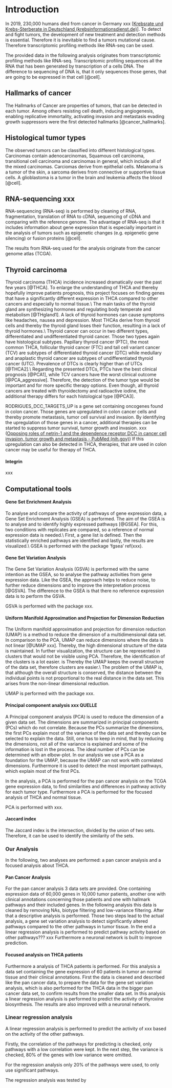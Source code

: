 # Introduction

In 2019, 230,000 humans died from cancer in Germany xxx \[[Krebsrate und Krebs-Sterberate in Deutschland (krebsinformationsdienst.de)](https://www.krebsinformationsdienst.de/tumorarten/grundlagen/krebsstatistiken.php)\]. To detect and fight tumors, the development of new treatment and detection methods is essential. Therefore it is inevitable to find a tumors mutational cause. Therefore transcriptomic profiling methods like RNA-seq can be used.

The provided data in the following analysis originates from transcriptomic profiling methods like RNA-seq. Transcriptomic profiling sequences all the RNA that has been generated by transcription of a cells DNA. The difference to sequencing of DNA is, that it only sequences those genes, that are going to be expressed in that cell [@cell]. 

## Hallmarks of cancer

The Hallmarks of Cancer are properties of tumors, that can be detected in each tumor. Among others resisting cell death, inducing angiogenesis, enabling replicative immortality, activating invasion and metastasis evading growth suppressors were the first detected hallmarks [@cancer_hallmarks].

## Histological tumor types

The observed tumors can be classified into different histological types. Carcinomas contain adenocarcinomas, Squamous cell carcinoma, transitional cell carcinoma and carcinomas in general, which include all of the mixed carcinomas. Carciomas derive from epithelial cells. Melanoma is a tumor of the skin, a sarcoma derives from connective or supportive tissue cells. A glioblastoma is a tumor in the brain and leukemia affects the blood [@cell].

## RNA-sequencing xxx

RNA-sequencing (RNA-seq) is performed by cleaning of RNA, fragmentation, translation of RNA to cDNA, sequencing of cDNA and comparing with the reference genome. The advantage of RNA-seq is that it includes information about gene expression that is especially important in the analysis of tumors such as epigenetic changes (e.g. epigenetic gene silencing) or fusion proteins [@cell]. 

The results from RNA-seq used for the analysis originate from the cancer genome atlas (TCGA). 

## Thyroid carcinoma

Thyroid carcinoma (THCA) incidence increased dramatically over the past few years [@THCA]. To enlarge the understanding of THCA and thereby hopefully improve patients prognosis, this project focuses on finding genes that have a significantly different expression in THCA compared to other cancers and especially to normal tissue.\\
The main tasks of the thyroid gland are synthesizing hormones and regulating body temperate and metabolism [@THgland1]. A lack of thyroid hormones can cause symptoms like headaches, nausea and depression. Most THCAs derive from thyroid cells and thereby the thyroid gland loses their function, resulting in a lack of thyroid hormones.\\
Thyroid cancer can occur in two different types, differentiated and undifferentiated thyroid cancer. Those two types again have histological subtypes. Papillary thyroid cancer (PTC), the most common THCA, follicular thyroid cancer (FTC) and tall cell variant cancer (TCV) are subtypes of differentiated thyroid cancer (DTC) while medullary and anaplastic thyroid cancer are subtypes of undifferentiated thyroid cancer (UTC). Prevalence of DTCs is clearly higher than of UTCs [@THCA2].\\
Regarding the presented DTCs, PTCs have the best clinical prognosis [@PCA1], while TCV cancers have the worst clinical outcome [@PCA_aggressive]. Therefore, the detection of the tumor type would be important and for more specific therapy options. Even though, all thyroid cancers are treated with thyroidectomy and radioactive iodine, the additional therapy differs for each histological type [@PCA3].

RODRIGUES_DCC_TARGETS_UP is a gene set containing oncogenes found in colon cancer. Those genes are upregulated in colon cancer cells and thereby promote metastasis, tumor cell survival and invasion. By identifying the upregulation of those genes in a cancer, additional therapies can be started to suppress tumor survival, tumor growth and invasion. xxx ([Opposing roles of netrin-1 and the dependence receptor DCC in cancer cell invasion, tumor growth and metastasis - PubMed (nih.gov)](https://pubmed.ncbi.nlm.nih.gov/17334389/)) If this upregulation can also be detected in THCA, therapies, that are used in colon cancer may be useful for therapy of THCA.

#### Integrin

xxx

## Computational tools

#### Gene Set Enrichment Analysis

To analyse and compare the activity of pathways of gene expression data, a Gene Set Enrichment Analysis (GSEA) is performed. The aim of the GSEA is to analyse and to identify highly expressed pathways [@GSEA]. For this, two conditions with replicates are compared, so a reference of normal expression data is needed.\\
First, a gene list is defined. Then the statistically enriched pathways are identified and lastly, the results are visualized.\\
GSEA is performed with the package 'fgsea' ref(xxx).


#### Gene Set Variation Analysis

The Gene Set Variation Analysis (GSVA) is performed with the same intention as the GSEA, so to analyse the pathway activities from gene expression data. Like the GSEA, the approach helps to reduce noise, to further reduce dimensions and to improve the interpretation process [@GSVA]. The difference to the GSEA is that there no reference expression data is to perform the GSVA.

GSVA is performed with the package xxx.

#### Uniform Manifold Approximation and Projection for Dimension Reduction

The Uniform manifold approximation and projection for dimension reduction (UMAP) is a method to reduce the dimension of a multidimensional data set. 
In comparison to the PCA, UMAP can reduce dimensions where the data is not linear [@UMAP xxx]. Thereby, the high dimensional structure of the data is maintained. In further visualization, the structure can be represented in clusters that would not be visible using PCA. Therefore, the identification of the clusters is a lot easier. is  Thereby the UMAP keeps the overall structure of the data set, therefore clusters are easier.\\
The problem of the UMAP is, that although the overall structure is conserved, the distance between the individual points is not proportional to the real distance in the data set. This arises from the non-linear dimensional reduction.

UMAP is performed with the package xxx.

#### Principal component analysis xxx QUELLE

A Principal component analysis (PCA) is used to reduce the dimension of a given data set. The dimensions are summarized in principal components (PCs) which do not correlate. Because the PCs summarize the dimensions, the first PCs explain most of the variance of the data set and thereby can be selected to explain the data. Still, one has to keep in mind, that by reducing the dimensions, not all of the variance is explained and some of the information is lost in the process. The ideal number of PCs can be determined with an elbow-plot. In our analysis we use a PCA as a foundation for the UMAP, because the UMAP can not work with correlated dimensions. Furthermore it is used to detect the most important pathways, which explain most of the first PCs.

In the analysis, a PCA is performed for the pan cancer analysis on the TCGA gene expression data, to find similarities and differences in pathway activity for each tumor type. Furthermore a PCA is performed for the focused analysis of THCA and normal tissue.

PCA is performed with xxx.

#### Jaccard index

The Jaccard index is the intersection, divided by the union of two sets. Therefore, it can be used to identify the similarity of the sets.

### Our Analysis

In the following, two analyses are performed: a pan cancer analysis and a focused analysis about THCA.

#### Pan Cancer Analysis

For the pan cancer analysis 3 data sets are provided. One containing expression data of 60,000 genes in 10,000 tumor patients, another one with clinical annotations concerning those patients and one with hallmark pathways and their included genes. In the following analysis this data is cleaned by removing NAs, biotype filtering and low-variance filtering. After that a descriptive analysis is performed. Those two steps lead to the actual analysis, a gene set variation analysis to detect significantly altered pathways compared to the other pathways in tumor tissue. In the end a linear regression analysis is performed to predict pathway activity based on other pathways??? xxx Furthermore a neuronal network is built to improve prediction.

#### Focused analysis on THCA patients

Furthermore a analysis of THCA patients is performed. For this analysis a data set containing the gene expression of 60 patients in tumor an normal tissue and their clinical annotations. First the data is cleaned and described like the pan cancer data, to prepare the data for the gene set variation analysis, which is also performed for the THCA data in the bigger pan cancer data set, to confirm results from the smaller data set. In this analysis a linear regression analysis is performed to predict the activity of thyroxine biosynthesis. The results are also improved with a neuronal network.

### Linear regression analysis

A linear regression analysis is performed to predict the activity of xxx based on the activity of the other pathways.

Firstly, the correlation of the pathways for predicting is checked, only pathways with a low correlation were kept. In the next step, the variance is checked, 80% of the genes with low variance were omitted.

For the regression analysis only 20% of the pathways were used, to only use significant pathways.

The regression analysis was tested by

